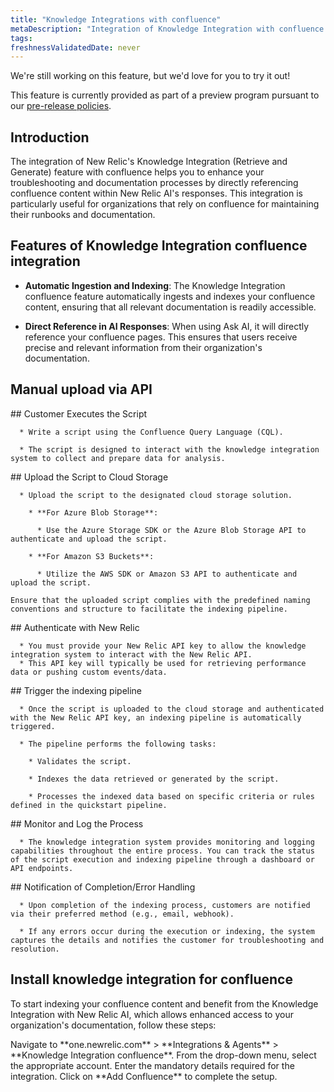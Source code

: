 ```yaml
---
title: "Knowledge Integrations with confluence"
metaDescription: "Integration of Knowledge Integration with confluence is a GenAI assistant for observability that will help you understand and improve your system by integrating Knowledge integration with your confluence"
tags:
freshnessValidatedDate: never
---
```


<Callout title="preview">
  We're still working on this feature, but we'd love for you to try it out!

  This feature is currently provided as part of a preview program pursuant to our [pre-release policies](/docs/licenses/license-information/referenced-policies/new-relic-pre-release-policy).
</Callout>

## Introduction

The integration of New Relic's Knowledge Integration (Retrieve and Generate) feature with confluence helps you to enhance your troubleshooting and documentation processes by directly referencing confluence content within New Relic AI's responses. This integration is particularly useful for organizations that rely on confluence for maintaining their runbooks and documentation.

## Features of Knowledge Integration confluence integration

* **Automatic Ingestion and Indexing**: The Knowledge Integration confluence feature automatically ingests and indexes your confluence content, ensuring that all relevant documentation is readily accessible.
  
* **Direct Reference in AI Responses**: When using Ask AI, it will directly reference your confluence pages. This ensures that users receive precise and relevant information from their organization's documentation.

## Manual upload via API

<Steps>

  <Step>
    ## Customer Executes the Script

      * Write a script using the Confluence Query Language (CQL).

      * The script is designed to interact with the knowledge integration system to collect and prepare data for analysis.
  </Step>

  <Step>
    ## Upload the Script to Cloud Storage

      * Upload the script to the designated cloud storage solution.

        * **For Azure Blob Storage**:

          * Use the Azure Storage SDK or the Azure Blob Storage API to authenticate and upload the script.

        * **For Amazon S3 Buckets**:

          * Utilize the AWS SDK or Amazon S3 API to authenticate and upload the script.
        
    Ensure that the uploaded script complies with the predefined naming conventions and structure to facilitate the indexing pipeline.
  </Step>

  <Step>
    ## Authenticate with New Relic

      * You must provide your New Relic API key to allow the knowledge integration system to interact with the New Relic API.
      * This API key will typically be used for retrieving performance data or pushing custom events/data.
  </Step>

  <Step>
    ## Trigger the indexing pipeline

      * Once the script is uploaded to the cloud storage and authenticated with the New Relic API key, an indexing pipeline is automatically triggered.
      
      * The pipeline performs the following tasks:

        * Validates the script.

        * Indexes the data retrieved or generated by the script.
        
        * Processes the indexed data based on specific criteria or rules defined in the quickstart pipeline.

  </Step>

  <Step>
    ## Monitor and Log the Process
    
      * The knowledge integration system provides monitoring and logging capabilities throughout the entire process. You can track the status of the script execution and indexing pipeline through a dashboard or API endpoints.
  </Step>

  <Step>
    ## Notification of Completion/Error Handling

      * Upon completion of the indexing process, customers are notified via their preferred method (e.g., email, webhook).

      * If any errors occur during the execution or indexing, the system captures the details and notifies the customer for troubleshooting and resolution.
  </Step>

</Steps>

## Install knowledge integration for confluence

To start indexing your confluence content and benefit from the Knowledge Integration with New Relic AI, which allows enhanced access to your organization's documentation, follow these steps:

<Steps>

  <Step>
      Navigate to **one.newrelic.com** > **Integrations & Agents** > **Knowledge Integration confluence**.
  </Step>

  <Step>
      From the drop-down menu, select the appropriate account.
  </Step>

  <Step>
      Enter the mandatory details required for the integration.
  </Step>

  <Step>
      Click on **Add Confluence** to complete the setup.
  </Step>

</Steps>